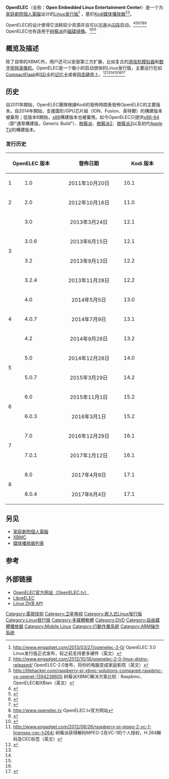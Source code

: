 {{Infobox OS
| name = OpenELEC
| developer = OpenELEC團隊
| family = [[類Unix系統|類Unix系統]]
| working state = 支援中
| source model = [[开源软件|开源软件]]
| released = {{Start date|2009}}
| latest release version = 8.0.4<ref>{{cite web|last1=Raue|first1=Stephan|title=OpenELEC Mediacenter - [Stable] OpenELEC 8.0.4 released|url=http://openelec.tv/news/22-releases/188-stable-openelec-8-0-4-released|website=openelec.tv|accessdate=2017年8月7日|deadurl=yes|archiveurl=https://web.archive.org/web/20170807115553/http://openelec.tv/news/22-releases/188-stable-openelec-8-0-4-released|archivedate=2017年8月7日|df=}}</ref>
| latest release date = {{Start date and age|2017|06|04|df=yes}}
| update model = 自動
| supported platforms = [[ARM架構|ARM]], [[IA-32|IA-32]], [[x86-64|x86-64]]
| kernel type = [[Linux内核|Linux]]
| ui = Kodi
| license = [[GNU通用公共授權條款|GNU GPL]]
| website = {{URL|openelec.tv}}
}}

'''OpenELEC'''（全称：'''Open Embedded Linux Entertainment Center'''）是一个为[[家庭劇院個人電腦|家庭劇院個人電腦]]设计的[[Linux发行版|Linux发行版]]<ref>http://www.engadget.com/2013/03/27/openelec-3-0/ {{Wayback|url=http://www.engadget.com/2013/03/27/openelec-3-0/ |date=20131207202855 }} OpenELEC 3.0 Linux发行版正式发布，较之前支持更多硬件（英文）</ref> ，基於[[Kodi|Kodi]][[媒体播放器|媒体播放器]]<ref>http://www.engadget.com/2012/10/18/openelec-2-0-linux-distro-released/ {{Wayback|url=http://www.engadget.com/2012/10/18/openelec-2-0-linux-distro-released/ |date=20131207202928 }} OpenELEC-2.0发布，将你的电脑变成家庭影院（英文）</ref><ref>http://lifehacker.com/raspberry-pi-xbmc-solutions-compared-raspbmc-vs-openel-1394239600 {{Wayback|url=http://lifehacker.com/raspberry-pi-xbmc-solutions-compared-raspbmc-vs-openel-1394239600 |date=20140312195646 }} 树莓派XBMC解决方案比较：Raspbmc、OpenELEC和XBian（英文）</ref>。

OpenELEC的设计使得它消耗较少资源并且可以迅速从[[闪存|闪存]]启动。<ref>{{cite web |url=http://lifehacker.com/5851924/openelec-is-a-hassle+free-xbmc-distribution-for-home-theater-pcs |title=OpenELEC是面向家庭影院电脑的一种启动更快、自动更新的XBMC（英文） |publisher=Lifehacker |date=2011年10月20日 |accessdate=2011年11月20日 |archive-date=2014年2月19日 |archive-url=https://web.archive.org/web/20140219072138/http://lifehacker.com/5851924/openelec-is-a-hassle+free-xbmc-distribution-for-home-theater-pcs |dead-url=no }}</ref><ref name="#1">{{cite web |url=http://www.phoronix.com/scan.php?page=news_item&px=MTAwMzM |title=OpenELEC 1.0发布，聚焦XBMC（英文） |publisher=Phoronix.com |date=2011年10月20日 |accessdate=2011年11月20日 |archive-date=2018年9月17日 |archive-url=https://web.archive.org/web/20180917143247/https://www.phoronix.com/scan.php?page=news_item&px=MTAwMzM |dead-url=no }}</ref><ref name="#2">{{cite web |author=Nate Thomas |url=http://xbmc.org/natethomas/2011/10/26/openelec-1-0-released/ |title=OpenELEC 1.0发布（英文） |publisher=Xbmc.org |date=2011年10月26日 |accessdate=2011年11月20日 |deadurl=yes |archiveurl=https://web.archive.org/web/20130701210609/http://xbmc.org/natethomas/2011/10/26/openelec-1-0-released/ |archivedate=2013年7月1日 }}</ref><ref name="#3">{{cite web |author= |url=http://openelec.tv/news/item/207-openelec-1-released |title=OpenELEC 1.0发布（英文） |publisher=Openelec.tv |date=2011年10月20日 |accessdate=2011年11月20日 |deadurl=yes |archiveurl=https://web.archive.org/web/20120115192349/http://www.openelec.tv/news/item/207-openelec-1-released |archivedate=2012年1月15日 }}</ref><ref name="OpenELEC.tv">http://www.openelec.tv {{Wayback|url=http://www.openelec.tv/ |date=20191022031358 }} OpenELEC.tv官方网站</ref><ref name="OpenELEC Media Center Software on Launchpad">{{cite web |url=http://launchpad.net/openelec |title=Launchpad上的OpenELEC媒体中心软件（英文） |accessdate=2014-03-16 |archive-date=2018-09-17 |archive-url=https://web.archive.org/web/20180917181829/https://launchpad.net/openelec |dead-url=no }}</ref> OpenELEC也有适用于[[树莓派|树莓派]]的[[磁碟镜像|磁碟镜像]]。<ref>{{Cite web |url=http://wiki.openelec.tv/index.php?title=Building_and_Installing_OpenELEC_for_Raspberry_Pi |title=为树莓派组建并安装OpenELEC（英文） |accessdate=2014-03-16 |archive-date=2013-08-20 |archive-url=https://web.archive.org/web/20130820080424/http://wiki.openelec.tv/index.php?title=Building_and_Installing_OpenELEC_for_Raspberry_Pi |dead-url=yes }}</ref><ref>http://www.engadget.com/2012/08/26/raspberry-pi-mpeg-2-vc-1-licenses-cec-h264/ {{Wayback|url=http://www.engadget.com/2012/08/26/raspberry-pi-mpeg-2-vc-1-licenses-cec-h264/ |date=20140425170027 }} 树莓派获得解码MPEG-2及VC-1的个人授权，H.264解码及CEC标签（英文）</ref>

==概览及描述==
除了自带的XBMC外，用户还可以安装第三方扩展，比如复古的[[游戏机模拟器|游戏机模拟器]]和[[数字视频录像机|数字视频录像机]]。OpenELEC是一个极小的启动很快的Linux发行版，主要运行在如[[CompactFlash|CompactFlash]]和[[SD卡|SD卡]]的[[记忆卡|记忆卡]]或者[[固态硬盘|固态硬盘]]上。<ref>{{cite web |url=http://lifehacker.com/5851924/openelec-is-a-hassle+free-xbmc-distribution-for-home-theater-pcs |title=是面向家庭影院电脑的一种启动更快、自动更新的XBMC（英文） |publisher=Lifehacker |date=2011年10月20日 |accessdate=2011年11月20日 |archive-date=2014年2月19日 |archive-url=https://web.archive.org/web/20140219072138/http://lifehacker.com/5851924/openelec-is-a-hassle+free-xbmc-distribution-for-home-theater-pcs |dead-url=no }}</ref><ref name="#1"/><ref name="#2"/><ref name="#3"/><ref name="OpenELEC.tv"/><ref name="OpenELEC Media Center Software on Launchpad">{{cite web|url=http://launchpad.net/openelec |title=Launchpad上的OpenELEC媒体中心软件（英文）}}</ref>

==历史==
自2011年開始，OpenELEC團隊根據Kodi的發佈時間表發佈OpenELEC的主要版本。自2014年開始，支援圖形/GPU芯片組（ION、Fusion、英特爾）的構建版本被棄用；從版本6開始，[[x86|x86]]構建版本也被棄用。如今OpenELEC只提供[[x86-64|x86-64]]（即“通常構建版，Generic Build”）、[[樹莓派|樹莓派]]、[[樹莓派|樹莓派2]]、[[樹莓派|樹莓派3]]以及初代[[Apple_TV|Apple TV]]的構建版本。

=== 发行历史 ===
{| class="wikitable"
|-
! colspan=2 width=150 scope=col | OpenELEC 版本
! width=190 | 發佈日期
! colspan=2 width=120 | Kodi 版本
! width=100 | 内核
|-
! rowspan=1 | 1
! 1.0
| align=center | 2011年10月20日
| 10.1
| align=center | Dharma
|
|-
! rowspan=1 | 2
! 2.0
| align=center | 2012年10月16日
| 11.0
| scope=row align=center | Eden
| 3.2.31
|-
! rowspan=4 | 3
! scope=row | 3.0
| align=center | 2013年3月24日
| 12.1
| rowspan=4 align=center | Frodo
|
|-
! scope=row | 3.0.6
| align=center | 2013年6月15日
| 12.1
|
|-
! scope=row | 3.2
| align=center | 2013年9月13日
| 12.2
| 3.10
|-
! scope=row | 3.2.4
| align=center | 2013年11月28日
| 12.2
| 3.10.20
|-
! rowspan=3 | 4
! scope=row | 4.0
| align=center | 2014年5月5日
| 13.0
| rowspan=3 align=center | Gotham
| 3.14
|-
! scope=row | 4.0.7
| align=center | 2014年7月9日
| 13.1
| 3.14.11<ref>{{cite web |url=http://openelec.tv/news/22-releases/132-openelec-4-0-7-released |title=OpenELEC 4.0.7 released |publisher=openelec.tv |date=9 July 2014 |deadurl=yes |archiveurl=https://web.archive.org/web/20140713020257/http://openelec.tv/news/22-releases/132-openelec-4-0-7-released |archivedate=2014年7月13日 |accessdate=2014年7月11日 }}.</ref>
|-
! scope=row | 4.2
| align=center | 2014年9月26日
| 13.2
| 3.16<ref>{{cite web |url=http://openelec.tv/news/22-releases/139-openelec-4-2-0-released |title=OpenELEC 4.2.0 released |publisher=openelec.tv |date=26 September 2014 |deadurl=yes |archiveurl=https://web.archive.org/web/20140928075513/http://openelec.tv/news/22-releases/139-openelec-4-2-0-released |archivedate=2014年9月28日 |accessdate=2014年9月28日 }}.</ref>
|-
! rowspan=2 | 5
! scope=row | 5.0
| align=center | 2014年12月28日
| 14.0
| rowspan=2 align=center | Helix
| 3.17<ref>{{cite web |url=http://openelec.tv/news/22-releases/153-openelec-5-0-released |title=OpenELEC 5.0 released |publisher=openelec.tv |date=28 October 2014 |deadurl=yes |archiveurl=https://web.archive.org/web/20160523152934/http://openelec.tv/news/22-releases/153-openelec-5-0-released |archivedate=2016年5月23日 |accessdate=2014年12月28日 }}.</ref>
|-
! scope=row | 5.0.7
| align=center | 2015年3月29日
| 14.2
| 3.17<ref name="v5.0.7">{{cite web |url=http://openelec.tv/news/22-releases/161-openelec-5-0-7-released |title=OpenELEC 5.0.7 Released |publisher=openelec.tv |date=29 March 2015 |deadurl=yes |archiveurl=https://web.archive.org/web/20151027234438/http://openelec.tv/news/22-releases/161-openelec-5-0-7-released |archivedate=2015年10月27日 |accessdate=2015年3月29日 }}.</ref>
|-
! rowspan=2 | 6
! scope=row | 6.0
| align=center | 2015年11月1日
| 15.2
| rowspan=2 align=center | Isengard
| 4.1<ref>{{cite web |url=http://openelec.tv/news/22-releases/172-release-openelec-6-0-released |title=OpenELEC 6.0 released |publisher=openelec.tv |date=7 May 2015 |deadurl=yes |archiveurl=https://web.archive.org/web/20151105091535/http://openelec.tv/news/22-releases/172-release-openelec-6-0-released |archivedate=2015年11月5日 |accessdate=2015年11月2日 }}.</ref>
|-
! scope=row | 6.0.3
| align=center | 2016年3月1日
| 15.2
| 4.1<ref>{{cite web |url=http://openelec.tv/news/22-releases/175-release-openelec-6-0-2-released |title=[UPDATE] [Release] OpenELEC 6.0.2 and 6.0.3 released |publisher=openelec.tv |date=1 March 2016 |deadurl=yes |archiveurl=https://web.archive.org/web/20160304090620/http://openelec.tv/news/22-releases/175-release-openelec-6-0-2-released |archivedate=2016年3月4日 |accessdate=2016年3月1日 }}.</ref>
|-
! rowspan=2 | 7
! scope=row |7.0
| align=center | 2016年12月29日
| 16.1
| rowspan=2 align=center | Jarvis
| 4.4<ref>{{cite web |url=http://openelec.tv/news/22-releases/181-stable-openelec-7-0-released |title=[Stable] OpenELEC 7.0.0 released |publisher=openelec.tv |date=29 December 2016 |deadurl=yes |archiveurl=https://web.archive.org/web/20161230000341/http://openelec.tv/news/22-releases/181-stable-openelec-7-0-released |archivedate=2016年12月30日 |accessdate=2016年12月30日 }}.</ref>
|-
! scope=row | 7.0.1
| align=center | 2017年1月12日
| 16.1
| 4.4<ref>{{cite web |url=http://openelec.tv/news/22-releases/183-stable-openelec-7-0-1-released |title=[Stable] OpenELEC 7.0.1 released |publisher=openelec.tv |date=12 January 2017 |deadurl=yes |archiveurl=https://web.archive.org/web/20170113141208/http://openelec.tv/news/22-releases/183-stable-openelec-7-0-1-released |archivedate=2017年1月13日 |accessdate=2017年1月14日 }}.</ref>
|-
! rowspan=2 | 8
! scope=row |8.0
| align=center | 2017年4月9日
| 17.1
| rowspan=3 align=center | Krypton
| 4.9<ref>{{cite web|url=http://openelec.tv/news/22-releases/184-stable-openelec-8-0-released|title=[Stable] OpenELEC 8.0 released|publisher=OpenELEC|date=9 April 2017|access-date=April 28, 2017|deadurl=yes|archiveurl=https://web.archive.org/web/20170807062609/http://openelec.tv/news/22-releases/184-stable-openelec-8-0-released|archivedate=2017年8月7日}}.</ref>
|-
! scope=row |8.0.4
| align=center | 2017年6月4日
| 17.1
| 4.9<ref>{{cite web|url=http://openelec.tv/news/22-releases/184-stable-openelec-8-0-4-released|title=[Stable] OpenELEC 8.0.4 released|publisher=OpenELEC|date=4 June 2017|access-date=August 7, 2017|deadurl=yes|archiveurl=https://web.archive.org/web/20170807115257/http://openelec.tv/news/22-releases/184-stable-openelec-8-0-4-released|archivedate=2017年8月7日|df=}}.</ref>
|}

== 另见 ==
* [[家庭劇院個人電腦|家庭劇院個人電腦]]
* [[XBMC|XBMC]]
* [[媒体播放器列表|媒体播放器列表]]

== 参考 ==
{{reflist}}

== 外部链接 ==
* [https://web.archive.org/web/20150102141032/http://openelec.tv/ OpenELEC官方网站（OpenELEC.tv）]
* [https://libreelec.tv LibreELEC]{{Wayback|url=https://libreelec.tv/ |date=20200924231515 }}
* [http://www.linuxtv.org/docs/dvbapi/dvbapi.html Linux DVB API]{{Wayback|url=http://www.linuxtv.org/docs/dvbapi/dvbapi.html |date=20130903113025 }}

{{FOSS}}
{{Linux distributions}}
{{Linux}}

[[Category:電視技術|Category:電視技術]]
[[Category:卫星电视|Category:卫星电视]]
[[Category:嵌入式Linux發行版|Category:嵌入式Linux發行版]]
[[Category:Linux發行版|Category:Linux發行版]]
[[Category:多媒體軟體|Category:多媒體軟體]]
[[Category:DVD|Category:DVD]]
[[Category:自由媒體播放器|Category:自由媒體播放器]]
[[Category:Mobile_Linux|Category:Mobile Linux]]
[[Category:行動作業系統|Category:行動作業系統]]
[[Category:ARM操作系统|Category:ARM操作系统]]